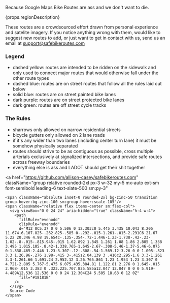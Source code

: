 <article className='prose p-5 prose-a:decoration-blue-600 prose-a:text-blue-600'>
  <p className='text-slate-500'>
    Because Google Maps Bike Routes are ass and we don't want to die.
  </p>

  {props.regionDescription}

  These routes are a crowdsourced effort drawn from personal experience and
  satelite imagery. If you notice anything wrong with them, would like to
  suggest new routes to add, or just want to get in contact with us, send us an
  email at <a className='underline hover:decoration-blue-400' href="mailto:support@safebikeroutes.com">support@safebikeroutes.com</a>

  ### Legend
  - <span className='bg-black font-bold underline text-[yellow]'>dashed yellow</span>:
    routes are intended to be ridden on the sidewalk and only used to
    connect major routes that would otherwise fall under the other route types
  - <span className='font-bold underline text-[#c2a5cf] '>dashed blue</span>:
    routes are on street routes that follow all the rules laid out below
  - <span className='font-bold underline text-[#c2a5cf]'>solid blue</span>:
    routes are on street painted bike lanes
  - <span className='font-bold underline text-[#7b3294]'>dark purple</span>:
    routes are on street protected bike lanes
  - <span className='font-bold underline text-[#008837]'>dark green</span>:
    routes are off street cycle tracks

  ### The Rules
  - sharrows only allowed on narrow residential streets
  - bicycle gutters only allowed on 2 lane roads
  - if it's any wider than two lanes (including center turn lane) it must be
    somehow physically separated
  - routes should strive to be as contiguous as possible, cross multiple 
    arterials exclusively at signalized intersections, and provide safe routes across freeway boundaries
  - everything else is ass and LADOT should get their shit together


  <a
    href="https://github.com/allison-casey/safebikeroutes.com"
    className="group relative rounded-2xl px-3 w-32 my-5 mx-auto ext-sm font-semibold leading-6 text-slate-500 sm:py-3"
  >
    <span className="absolute inset-0 rounded-2xl bg-zinc-50 transition group-hover:bg-zinc-100 sm:group-hover:scale-105"/>
    <span className="relative flex items-center sm:flex-col">
      <svg viewBox="0 0 24 24" aria-hidden="true" className="h-4 w-4">
        <path
          fillRule="evenodd"
          clipRule="evenodd"
          d="M12 0C5.37 0 0 5.506 0 12.303c0 5.445 3.435 10.043 8.205 11.674.6.107.825-.262.825-.585 0-.292-.015-1.261-.015-2.291C6 21.67 5.22 20.346 4.98 19.654c-.135-.354-.72-1.446-1.23-1.738-.42-.23-1.02-.8-.015-.815.945-.015 1.62.892 1.845 1.261 1.08 1.86 2.805 1.338 3.495 1.015.105-.8.42-1.338.765-1.645-2.67-.308-5.46-1.37-5.46-6.075 0-1.338.465-2.446 1.23-3.307-.12-.308-.54-1.569.12-3.26 0 0 1.005-.323 3.3 1.26.96-.276 1.98-.415 3-.415s2.04.139 3 .416c2.295-1.6 3.3-1.261 3.3-1.261.66 1.691.24 2.952.12 3.26.765.861 1.23 1.953 1.23 3.307 0 4.721-2.805 5.767-5.475 6.075.435.384.81 1.122.81 2.276 0 1.645-.015 2.968-.015 3.383 0 .323.225.707.825.585a12.047 12.047 0 0 0 5.919-4.489A12.536 12.536 0 0 0 24 12.304C24 5.505 18.63 0 12 0Z"
          fill="#18181B"
        />
      </svg>
      Source Code
    </span>
  </a>
</article>
